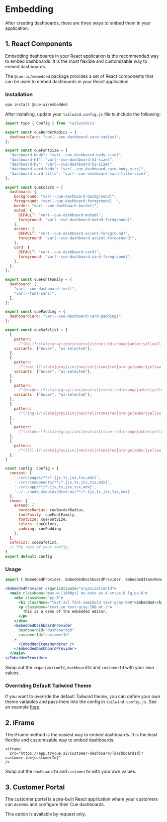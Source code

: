# Embedding

After creating dashboards, there are three ways to embed them in your application.

## 1. React Components

Embedding dashboards in your React application is the recommended way to embed dashboards. It is the most flexible and customizable way to embed dashboards.

The `@cue-ai/embedded` package provides a set of React components that can be used to embed dashboards in your React application.

### Installation

```bash
npm install @cue-ai/embedded
```

After installing, update your `tailwind.config.js` file to include the following:

```js
import type { Config } from 'tailwindcss'

export const cueBorderRadius = {
  dashboardCard: "var(--cue-dashboard-card-radius)",
};

export const cueFontSize = {
  "dashboard-body": "var(--cue-dashboard-body-size)",
  "dashboard-h1": "var(--cue-dashboard-h1-size)",
  "dashboard-h2": "var(--cue-dashboard-h2-size)",
  "dashboard-card-body": "var(--cue-dashboard-card-body-size)",
  "dashboard-card-title": "var(--cue-dashboard-card-title-size)",
};

export const cueColors = {
  dashboard: {
    background: "var(--cue-dashboard-background)",
    foreground: "var(--cue-dashboard-foreground)  ",
    border: "var(--cue-dashboard-border)",
    muted: {
      DEFAULT: "var(--cue-dashboard-muted)",
      foreground: "var(--cue-dashboard-muted-foreground)",
    },
    accent: {
      DEFAULT: "var(--cue-dashboard-accent-foreground)",
      foreground: "var(--cue-dashboard-accent-foreground)",
    },
    card: {
      DEFAULT: "var(--cue-dashboard-card)",
      foreground: "var(--cue-dashboard-card-foreground)",
    },
  },
};

export const cueFontFamily = {
  dashboard: [
    "var(--cue-dashboard-font)",
    "var(--font-sans)",
  ],
};

export const cuePadding = {
  dashboardCard: "var(--cue-dashboard-card-padding)",
};

export const cueSafelist = [
  {
    pattern:
      /^(bg-(?:slate|gray|zinc|neutral|stone|red|orange|amber|yellow|lime|green|emerald|teal|cyan|sky|blue|indigo|violet|purple|fuchsia|pink|rose)-(?:50|100|200|300|400|500|600|700|800|900|950))$/,
    variants: ["hover", "ui-selected"],
  },
  {
    pattern:
      /^(text-(?:slate|gray|zinc|neutral|stone|red|orange|amber|yellow|lime|green|emerald|teal|cyan|sky|blue|indigo|violet|purple|fuchsia|pink|rose)-(?:50|100|200|300|400|500|600|700|800|900|950))$/,
    variants: ["hover", "ui-selected"],
  },
  {
    pattern:
      /^(border-(?:slate|gray|zinc|neutral|stone|red|orange|amber|yellow|lime|green|emerald|teal|cyan|sky|blue|indigo|violet|purple|fuchsia|pink|rose)-(?:50|100|200|300|400|500|600|700|800|900|950))$/,
    variants: ["hover", "ui-selected"],
  },
  {
    pattern:
      /^(ring-(?:slate|gray|zinc|neutral|stone|red|orange|amber|yellow|lime|green|emerald|teal|cyan|sky|blue|indigo|violet|purple|fuchsia|pink|rose)-(?:50|100|200|300|400|500|600|700|800|900|950))$/,
  },
  {
    pattern:
      /^(stroke-(?:slate|gray|zinc|neutral|stone|red|orange|amber|yellow|lime|green|emerald|teal|cyan|sky|blue|indigo|violet|purple|fuchsia|pink|rose)-(?:50|100|200|300|400|500|600|700|800|900|950))$/,
  },
  {
    pattern:
      /^(fill-(?:slate|gray|zinc|neutral|stone|red|orange|amber|yellow|lime|green|emerald|teal|cyan|sky|blue|indigo|violet|purple|fuchsia|pink|rose)-(?:50|100|200|300|400|500|600|700|800|900|950))$/,
  },
]

const config: Config = {
  content: [
    './src/pages/**/*.{js,ts,jsx,tsx,mdx}',
    './src/components/**/*.{js,ts,jsx,tsx,mdx}',
    './src/app/**/*.{js,ts,jsx,tsx,mdx}',
    '../../node_modules/@cue-ai/**/*.{js,ts,jsx,tsx,mdx}',
  ],
  theme: {
    extend: {
      borderRadius: cueBorderRadius,
      fontFamily: cueFontFamily,
      fontSize: cueFontSize,
      colors: cueColors,
      padding: cuePadding
    },
  },
  safelist: cueSafelist,
  // The rest of your config...
}
export default config
````

### Usage

```jsx
import { EmbeddedProvider, EmbeddedDashboardProvider, EmbeddedItemsRenderer  } from '@cue-ai/embedded';

<EmbeddedProvider organizationId="organizationId">
  <main className="max-w-[1400px] mx-auto px-4 sm:px-6 lg:px-8">
    <div className="py-8">
      <h1 className="text-2xl font-semibold text-gray-900">Embedded</h1>
      <p className="text-sm text-gray-500 mt-2">
        This is a demo of the embedded editor.
      </p>
    </div>
    <EmbeddedDashboardProvider
      dashboardId="dashboardId"
      customerId="customerId"
    >
      <EmbeddedItemsRenderer />
    </EmbeddedDashboardProvider>
  </main>
</EmbeddedProvider>
```

Swap out the `organizationId`, `dashboardId` and `customerId` with your own values.

### Overriding Default Tailwind Theme
If you want to override the default Tailwind theme, you can define your own theme variables and
pass them into the config in `tailwind.config.js`. See an example
[here](https://github.com/cue-ai/examples/blob/main/packages/embedded-example/tailwind.config.override.ts).

## 2. iFrame

The iFrame method is the easiest way to embed dashboards. It is the least flexible and customizable way to embed dashboards.

```
<iframe
  src="https://app.trycue.ai/customer-dashboard/{dashboardId}?customer-id={customerId}"
/>
```

Swap out the `dashboardId` and `customerId` with your own values.

## 3. Customer Portal

The customer portal is a pre-built React application where your customers can access and configure their Cue dashboards.

This option is available by request only.
